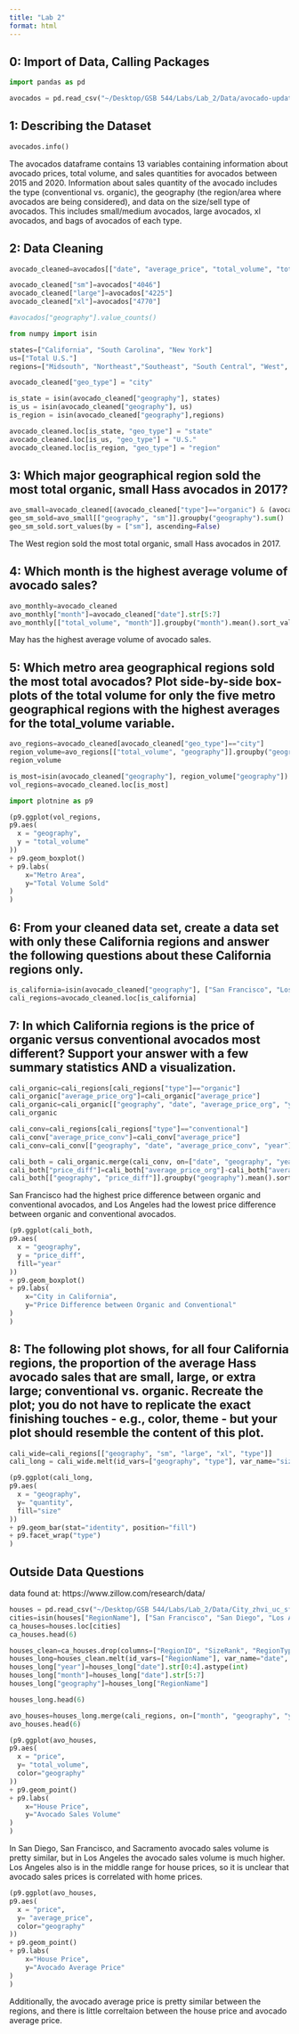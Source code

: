 ```yaml
---
title: "Lab 2"
format: html
---
```

## 0: Import of Data, Calling Packages
```python
import pandas as pd
```

```python
avocados = pd.read_csv("~/Desktop/GSB 544/Labs/Lab_2/Data/avocado-updated-2020.csv", sep=',')
```

## 1: Describing the Dataset
```python
avocados.info()
```

The avocados dataframe contains 13 variables containing information about avocado prices, total volume, and sales quantities for avocados between 2015 and 2020. Information about sales quantity of the avocado includes the type (conventional vs. organic), the geography (the region/area where avocados are being considered), and data on the size/sell type of avocados. This includes small/medium avocados, large avocados, xl avocados, and bags of avocados of each type. 

## 2: Data Cleaning 
```python
avocado_cleaned=avocados[["date", "average_price", "total_volume", "total_bags", "small_bags", "large_bags", "xlarge_bags", "type", "year","geography"]]
```

```python
avocado_cleaned["sm"]=avocados["4046"]
avocado_cleaned["large"]=avocados["4225"]
avocado_cleaned["xl"]=avocados["4770"]
```

```python
#avocados["geography"].value_counts()
```

```python
from numpy import isin 

states=["California", "South Carolina", "New York"]
us=["Total U.S."]
regions=["Midsouth", "Northeast","Southeast", "South Central", "West", "West Tex/New Mexico", "Northern New England", "Great Lakes", "Plains"]

avocado_cleaned["geo_type"] = "city"

is_state = isin(avocado_cleaned["geography"], states)
is_us = isin(avocado_cleaned["geography"], us)
is_region = isin(avocado_cleaned["geography"],regions)

avocado_cleaned.loc[is_state, "geo_type"] = "state"
avocado_cleaned.loc[is_us, "geo_type"] = "U.S."
avocado_cleaned.loc[is_region, "geo_type"] = "region"
```

## 3: Which major geographical region sold the most total organic, small Hass avocados in 2017?
```python
avo_small=avocado_cleaned[(avocado_cleaned["type"]=="organic") & (avocado_cleaned["geo_type"]=="region") & (avocado_cleaned["year"]==2017)]
geo_sm_sold=avo_small[["geography", "sm"]].groupby("geography").sum()
geo_sm_sold.sort_values(by = ["sm"], ascending=False)
```

The West region sold the most total organic, small Hass avocados in 2017. 

## 4: Which month is the highest average volume of avocado sales?
```python
avo_monthly=avocado_cleaned
avo_monthly["month"]=avocado_cleaned["date"].str[5:7]
avo_monthly[["total_volume", "month"]].groupby("month").mean().sort_values(by = ["total_volume"], ascending=False)
```

May has the highest average volume of avocado sales. 

## 5: Which metro area geographical regions sold the most total avocados? Plot side-by-side box-plots of the total volume for only the five metro geographical regions with the highest averages for the total_volume variable.
```python
avo_regions=avocado_cleaned[avocado_cleaned["geo_type"]=="city"]
region_volume=avo_regions[["total_volume", "geography"]].groupby("geography").mean().sort_values(by = ["total_volume"], ascending=False).reset_index().loc[0:4,:]
region_volume
```

```python
is_most=isin(avocado_cleaned["geography"], region_volume["geography"])
vol_regions=avocado_cleaned.loc[is_most]
```

```python
import plotnine as p9

(p9.ggplot(vol_regions,
p9.aes(
  x = "geography", 
  y = "total_volume"
))
+ p9.geom_boxplot()
+ p9.labs(
    x="Metro Area", 
    y="Total Volume Sold"
)
)
```

## 6: From your cleaned data set, create a data set with only these California regions and answer the following questions about these California regions only.
```python
is_california=isin(avocado_cleaned["geography"], ["San Francisco", "Los Angeles", "Sacramento", "San Diego"])
cali_regions=avocado_cleaned.loc[is_california]
```

## 7: In which California regions is the price of organic versus conventional avocados most different? Support your answer with a few summary statistics AND a visualization.
```python
cali_organic=cali_regions[cali_regions["type"]=="organic"]
cali_organic["average_price_org"]=cali_organic["average_price"]
cali_organic=cali_organic[["geography", "date", "average_price_org", "year"]]
cali_organic

cali_conv=cali_regions[cali_regions["type"]=="conventional"]
cali_conv["average_price_conv"]=cali_conv["average_price"]
cali_conv=cali_conv[["geography", "date", "average_price_conv", "year"]]

cali_both = cali_organic.merge(cali_conv, on=["date", "geography", "year"], how="inner")
cali_both["price_diff"]=cali_both["average_price_org"]-cali_both["average_price_conv"]
cali_both[["geography", "price_diff"]].groupby("geography").mean().sort_values(by = ["price_diff"], ascending=False)
```

San Francisco had the highest price difference between organic and conventional avocados, and Los Angeles had the lowest price difference between organic and conventional avocados. 

```python
(p9.ggplot(cali_both,
p9.aes(
  x = "geography", 
  y = "price_diff", 
  fill="year"
))
+ p9.geom_boxplot()
+ p9.labs(
    x="City in California", 
    y="Price Difference between Organic and Conventional"
)
)
```

## 8: The following plot shows, for all four California regions, the proportion of the average Hass avocado sales that are small, large, or extra large; conventional vs. organic. Recreate the plot; you do not have to replicate the exact finishing touches - e.g., color, theme - but your plot should resemble the content of this plot.

```python
cali_wide=cali_regions[["geography", "sm", "large", "xl", "type"]]
cali_long = cali_wide.melt(id_vars=["geography", "type"], var_name="size", value_name="quantity")
```

```python
(p9.ggplot(cali_long,
p9.aes(
  x = "geography", 
  y= "quantity",
  fill="size"
))
+ p9.geom_bar(stat="identity", position="fill")
+ p9.facet_wrap("type")
)
```

## Outside Data Questions 
data found at: https://www.zillow.com/research/data/

```python
houses = pd.read_csv("~/Desktop/GSB 544/Labs/Lab_2/Data/City_zhvi_uc_sfrcondo_tier_0.33_0.67_sm_sa_month.csv", sep=',')
cities=isin(houses["RegionName"], ["San Francisco", "San Diego", "Los Angeles", "Sacramento"])
ca_houses=houses.loc[cities]
ca_houses.head(6)
```


```python
houses_clean=ca_houses.drop(columns=["RegionID", "SizeRank", "RegionType", "StateName", "State", "Metro", "CountyName"])
houses_long=houses_clean.melt(id_vars=["RegionName"], var_name="date", value_name="price")
houses_long["year"]=houses_long["date"].str[0:4].astype(int)
houses_long["month"]=houses_long["date"].str[5:7]
houses_long["geography"]=houses_long["RegionName"]

houses_long.head(6)
```

```python
avo_houses=houses_long.merge(cali_regions, on=["month", "geography", "year"], how="inner")
avo_houses.head(6)
```

```python
(p9.ggplot(avo_houses,
p9.aes(
  x = "price", 
  y= "total_volume",
  color="geography"
))
+ p9.geom_point()
+ p9.labs(
    x="House Price", 
    y="Avocado Sales Volume"
)
)
```

In San Diego, San Francisco, and Sacramento avocado sales volume is pretty similar, but in Los Angeles the avocado sales volume is much higher. Los Angeles also is in the middle range for house prices, so it is unclear that avocado sales prices is correlated with home prices. 

```python
(p9.ggplot(avo_houses,
p9.aes(
  x = "price", 
  y= "average_price",
  color="geography"
))
+ p9.geom_point()
+ p9.labs(
    x="House Price", 
    y="Avocado Average Price"
)
)
```

Additionally, the avocado average price is pretty similar between the regions, and there is little correltaion between the house price and avocado average price. 